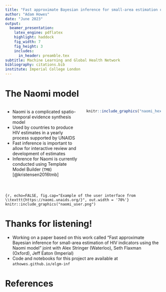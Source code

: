 ```yaml
---
title: "Fast approximate Bayesian inference for small-area estimation of HIV indicators using the Naomi model"
author: "Adam Howes"
date: "June 2023"
output:
  beamer_presentation:
    latex_engine: pdflatex
    highlight: haddock
    fig_width: 7
    fig_height: 3
    includes:
      in_header: preamble.tex
subtitle: Machine Learning and Global Health Network
bibliography: citations.bib
institute: Imperial College London
---
```


# The Naomi model

:::::::::::::: {.columns}

::: {.column width=.65}

* Naomi is a complicated spatio-temporal evidence synthesis model
* Used by countries to produce HIV estimates in a yearly process supported by UNAIDS
* Fast inference is important to allow for interactive review and development of estimates
* Inference for Naomi is currently conducted using Template Model Builder (`TMB`) [@kristensen2016tmb]

:::

::: {.column width=.35}

```r
knitr::include_graphics("naomi_hex.png")
```

:::

::::::::::::::

# 

```{r, echo=FALSE, fig.cap="Example of the user interface from \\texttt{https://naomi.unaids.org/}", out.width = '70%'}
knitr::include_graphics("naomi_user.png")
```

# Thanks for listening!

* Working on a paper based on this work called "Fast approximate Bayesian inference for small-area estimation of HIV indicators using the Naomi model" joint with Alex Stringer (Waterloo), Seth Flaxman (Oxford), Jeff Eaton (Imperial)
* Code and notebooks for this project are available at `athowes.github.io/elgm-inf`

\begin{center}
\begin{tcolorbox}[width=0.9\textwidth, colframe={title}, colback={white}, title={}]

Let me know if you'd be up for being an early reader!

\end{tcolorbox}
\end{center}

# References {.allowframebreaks}
